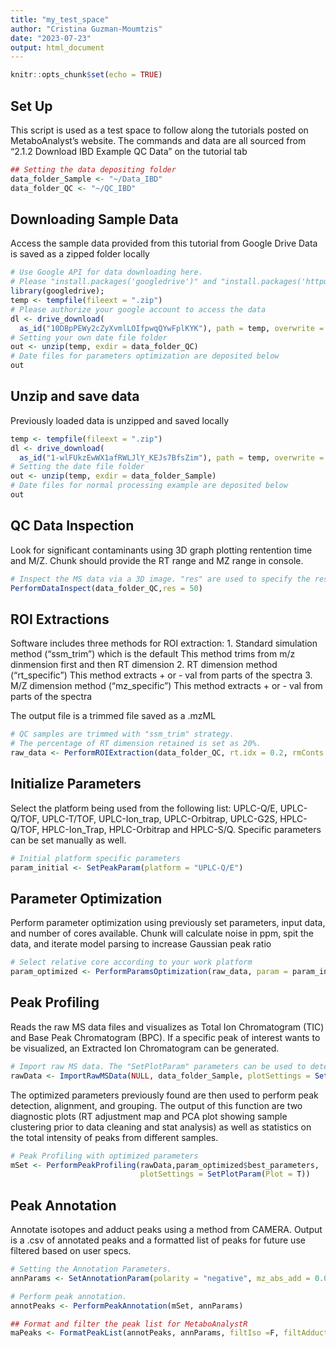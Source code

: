 ```yaml
---
title: "my_test_space"
author: "Cristina Guzman-Moumtzis"
date: "2023-07-23"
output: html_document
---
```


```r
knitr::opts_chunk$set(echo = TRUE)
```

## Set Up
This script is used as a test space to follow along the tutorials posted on MetaboAnalyst's website. 
The commands and data are all sourced from "2.1.2 Download IBD Example QC Data" on the tutorial tab

```r
## Setting the data depositing folder
data_folder_Sample <- "~/Data_IBD"
data_folder_QC <- "~/QC_IBD"  
```

## Downloading Sample Data
Access the sample data provided from this tutorial from Google Drive
Data is saved as a zipped folder locally

```r
# Use Google API for data downloading here. 
# Please "install.packages('googledrive')" and "install.packages('httpuv')"first.
library(googledrive);
temp <- tempfile(fileext = ".zip")
# Please authorize your google account to access the data
dl <- drive_download(
  as_id("10DBpPEWy2cZyXvmlLOIfpwqQYwFplKYK"), path = temp, overwrite = TRUE)
# Setting your own date file folder
out <- unzip(temp, exdir = data_folder_QC)
# Date files for parameters optimization are deposited below
out
```

## Unzip and save data
Previously loaded data is unzipped and saved locally

```r
temp <- tempfile(fileext = ".zip")
dl <- drive_download(
  as_id("1-wlFUkzEwWX1afRWLJlY_KEJs7BfsZim"), path = temp, overwrite = TRUE)
# Setting the date file folder
out <- unzip(temp, exdir = data_folder_Sample)
# Date files for normal processing example are deposited below
out
```
## QC Data Inspection
Look for significant contaminants using 3D graph plotting rentention time
and M/Z. Chunk should provide the RT range and MZ range in console.

``` r
# Inspect the MS data via a 3D image. "res" are used to specify the resolution for the MS data.
PerformDataInspect(data_folder_QC,res = 50)

```

## ROI Extractions
Software includes three methods for ROI extraction: 
1. Standard simulation method ("ssm_trim") which is the default
This method trims from m/z dinmension first and then RT dimension
2. RT dimension method ("rt_specific")
This method extracts + or - val from parts of the spectra
3. M/Z dimension method ("mz_specific")
This method extracts + or - val from parts of the spectra

The output file is a trimmed file saved as a .mzML

``` r
# QC samples are trimmed with "ssm_trim" strategy. 
# The percentage of RT dimension retained is set as 20%.
raw_data <- PerformROIExtraction(data_folder_QC, rt.idx = 0.2, rmConts = FALSE)
```

## Initialize Parameters
Select the platform being used from the following list: UPLC-Q/E, UPLC-Q/TOF, 
UPLC-T/TOF, UPLC-Ion_trap, UPLC-Orbitrap, UPLC-G2S, HPLC-Q/TOF, HPLC-Ion_Trap, 
HPLC-Orbitrap and HPLC-S/Q. Specific parameters can be set manually as well.

``` r
# Initial platform specific parameters
param_initial <- SetPeakParam(platform = "UPLC-Q/E") 
```


## Parameter Optimization
Perform parameter optimization using previously set parameters, input data, and
number of cores available. Chunk will calculate noise in ppm, spit the data, 
and iterate model parsing to increase Gaussian peak ratio

``` r
# Select relative core according to your work platform
param_optimized <- PerformParamsOptimization(raw_data, param = param_initial, ncore = 8)
```



## Peak Profiling
Reads the raw MS data files and visualizes as Total Ion Chromatogram (TIC) and
Base Peak Chromatogram (BPC). If a specific peak of interest wants to be
visualized, an Extracted Ion Chromatogram can be generated. 

``` r
# Import raw MS data. The "SetPlotParam" parameters can be used to determine plot or not.
rawData <- ImportRawMSData(NULL, data_folder_Sample, plotSettings = SetPlotParam(Plot=FALSE))
```


The optimized parameters previously found are then used to perform peak
detection, alignment, and grouping. The output of this function are two 
diagnostic plots (RT adjustment map and PCA plot showing sample clustering
prior to data cleaning and stat analysis) as well as statistics on the total
intensity of peaks from different samples.

``` r
# Peak Profiling with optimized parameters
mSet <- PerformPeakProfiling(rawData,param_optimized$best_parameters,
                             plotSettings = SetPlotParam(Plot = T))
```


## Peak Annotation
Annotate isotopes and adduct peaks using a method from CAMERA. Output is a .csv
of annotated peaks and a formatted list of peaks for future use filtered based
on user specs.

``` r
# Setting the Annotation Parameters.
annParams <- SetAnnotationParam(polarity = "negative", mz_abs_add = 0.005)
```

``` r
# Perform peak annotation.
annotPeaks <- PerformPeakAnnotation(mSet, annParams)
```

``` r
## Format and filter the peak list for MetaboAnalystR
maPeaks <- FormatPeakList(annotPeaks, annParams, filtIso =F, filtAdducts = FALSE, missPercent = 1)
```












